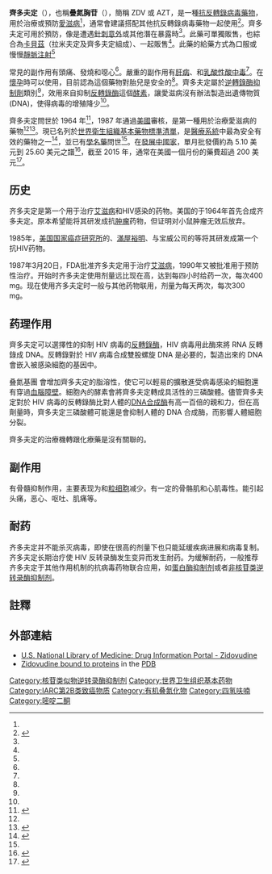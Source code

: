 {{medical}}
{{drugbox |
| IUPAC_name = 1-(3-叠氮-2,3-二脱氧-β-D-呋喃核糖)-5-甲基嘧啶-2，4（1H,3H）-二酮<ref>{{cite web |url=http://pubchem.ncbi.nlm.nih.gov/summary/summary.cgi?cid=35370 |title=Zidovudine |work=PubChem Public Chemical Database |publisher=NCBI |accessdate=2011-04-10 }}</ref>
| image = Zidovudine Structural Formulae V.2.svg
| image2 = Zidovudine-3D-balls.png
| CAS_number = 30516-87-1
| ATC_prefix = J05 
| ATC_suffix = AF01
| PubChem = 35370
| DrugBank = APRD00449
| C = 10 | H = 13 | N = 5 | O = 4
| molecular_weight = 267.242 g/mol
| smiles = OC[C@H]1O[C@H](C[C@@H]1N=[N+]=[N-])n1cc(C)c(=O)[nH]c1=O	
| bioavailability = 几乎完全吸收，首过效应后生物利用度约65%（52~75%）
| protein_bound =30 ~ 38%
| metabolism = 肝脏
| elimination_half-life = 0.5~3h
| excretion = 肾脏
| pregnancy_US = C
| legal_status = 
| routes_of_administration = 口服
}}

<!-- Definition and uses -->
'''齊多夫定'''（{{lang-en|zidovudine}}），也稱'''疊氮胸苷'''（{{lang-en|azidothymidine}}），簡稱 ZDV 或 AZT，是一種[[抗反轉錄病毒藥物|抗反轉錄病毒藥物]]，用於治療或預防[[愛滋病|愛滋病]]<ref name=AHFS2016/>，通常會建議搭配其他抗反轉錄病毒藥物一起使用<ref name=AHFS2016>{{cite web|title=Zidovudine|url=https://www.drugs.com/monograph/zidovudine.html|publisher=The American Society of Health-System Pharmacists|accessdate=November 28, 2016|dead-url=no|archiveurl=https://web.archive.org/web/20161221005642/https://www.drugs.com/monograph/zidovudine.html|archivedate=December 21, 2016}}</ref>。齊多夫定可用於預防{{le|垂直感染|Vertically transmitted infection}}，像是遭遇[[針刺意外|針刺意外]]或其他潛在暴露時<ref name=AHFS2016/>。此藥可單獨販售，也綜合為[[卡貝茲|卡貝茲]]（拉米夫定及齊多夫定組成）、{{le|阿巴卡維/拉米夫定/齊多夫定|abacavir/lamivudine/zidovudine}}一起販售<ref name=AHFS2016/>。此藥的給藥方式為口服或慢慢[[靜脈注射|靜脈注射]]<ref name=AHFS2016/>

<!-- Side effects and mechanism -->
常見的副作用有頭痛、發燒和噁心<ref name=AHFS2016/>。嚴重的副作用有[[肝病|肝病]]、{{le|肌肉受損|muscle damage}}和[[乳酸性酸中毒|乳酸性酸中毒]]<ref name=AHFS2016/>。在[[妊娠|懷孕]]時可以使用，目前認為這個藥物對胎兒是安全的<ref name=AHFS2016/>。齊多夫定屬於[[逆轉錄酶抑制劑|逆轉錄酶抑制劑]]類別<ref name=AHFS2016/>，效用來自抑制[[反轉錄酶|反轉錄酶]]這個[[酶|酵素]]，讓愛滋病沒有辦法製造出遺傳物質 (DNA)，使得病毒的增殖降少<ref name=AHFS2016/>。

<!-- History and culture -->
齊多夫定問世於 1964 年<ref>{{cite book|last1=Fischer|first1=Janos|last2=Ganellin|first2=C. Robin|title=Analogue-based Drug Discovery|date=2006|publisher=John Wiley & Sons|isbn=9783527607495|page=505|url=https://books.google.com/books?id=FjKfqkaKkAAC&pg=PA505|dead-url=no|archiveurl=https://web.archive.org/web/20170908213935/https://books.google.com/books?id=FjKfqkaKkAAC&pg=PA505|archivedate=September 8, 2017}}</ref>，1987 年通過[[美國|美國]]審核，是第一種用於治療愛滋病的藥物<ref name=AHFS2016/><ref>{{cite book |last1=Reeves |first1=Jacqueline D. |last2=Derdeyn |first2=Cynthia A. |title=Entry Inhibitors in HIV Therapy |date=2007 |publisher=Springer Science & Business Media |isbn=9783764377830 |page=179 |url=https://books.google.ca/books?id=zNCJmuWgHAoC&pg=PA179 }}</ref>。現已名列於[[世界衛生組織基本藥物標準清單|世界衛生組織基本藥物標準清單]]，是[[醫療系統|醫療系統]]中最為安全有效的藥物之一<ref name="WHO21st">{{cite document |title=World Health Organization model list of essential medicines: 21st list 2019 |date=2019|hdl=10665/325771 }}</ref>，並已有[[通用名藥物|學名藥]]問世<ref name=AHFS2016/>。在[[發展中國家|發展中國家]]，單月批發價約為 5.10 美元到 25.60 美元之譜<ref>{{cite web|title=Zidovudine|url=http://mshpriceguide.org/en/single-drug-information/?DMFId=985&searchYear=2014|website=International Drug Price Indicator Guide|accessdate=November 28, 2016|archive-url=https://web.archive.org/web/20181114100407/http://mshpriceguide.org/en/single-drug-information/?DMFId=985&searchYear=2014|archive-date=2018-11-14|dead-url=yes}}</ref>，截至 2015 年，通常在美國一個月份的藥費超過 200 美元<ref name=Ric2015>{{cite book|last1=Hamilton|first1=Richart|title=Tarascon Pocket Pharmacopoeia 2015 Deluxe Lab-Coat Edition|date=2015|publisher=Jones & Bartlett Learning|isbn=9781284057560|page=67}}</ref>。

==历史==
齐多夫定是第一个用于治疗[[艾滋病|艾滋病]]和HIV感染的药物。美国的{{link-en|杰罗姆·霍维茨|Jerome Horwitz}}于1964年首先合成齐多夫定。原本希望能将其研发成抗[[肿瘤|肿瘤]]药物，但证明对小鼠肿瘤无效后放弃。

1985年，[[美国国家癌症研究所|美国国家癌症研究所]]的{{link-en|塞缪尔·布罗德|Samuel Broder}}、[[滿屋裕明|滿屋裕明]]、{{link-en|罗伯特· 雅齐昂|Robert Yarchoan}}与宝威公司的{{link-en|珍妮特·赖德奥特|Janet Rideout}}等将其研发成第一个抗HIV药物。

1987年3月20日，FDA批准齐多夫定用于治疗[[艾滋病|艾滋病]]，1990年又被批准用于预防性治疗。开始时齐多夫定使用剂量远比现在高，达到每四小时给药一次，每次400 mg。现在使用齐多夫定时一般与其他药物联用，剂量为每天两次，每次300 mg。

==药理作用==
齊多夫定可以選擇性的抑制 HIV 病毒的[[反轉錄酶|反轉錄酶]]，HIV 病毒用此酶來將 RNA 反轉錄成 DNA。反轉錄對於 HIV 病毒合成雙股螺旋 DNA 是必要的，製造出來的 DNA 會嵌入被感染細胞的基因中。

叠氮基團 會增加齊多夫定的脂溶性，使它可以輕易的擴散進受病毒感染的細胞還有穿過[[血腦障壁|血腦障壁]]。細胞內的酵素會將齊多夫定轉成具活性的三磷酸體。儘管齊多夫定對於 HIV 病毒的反轉錄酶比對人體的[[DNA合成酶|DNA合成酶]]有高一百倍的親和力，但在高劑量時，齊多夫定三磷酸體可能還是會抑制人體的 DNA 合成酶，而影響人體細胞分裂。

齊多夫定的治療機轉跟化療藥是沒有關聯的。

==副作用==
有骨髓抑制作用，主要表现为{{link-en|巨幼红细胞性贫血|megaloblastic anemia}}和[[粒细胞|粒细胞]]减少。有一定的骨骼肌和心肌毒性。能引起头痛，恶心、呕吐、肌痛等。

==耐药==
齐多夫定并不能杀灭病毒，即使在很高的剂量下也只能延缓疾病进展和病毒复制。齐多夫定长期治疗使 HIV 反转录酶发生变异而发生耐药。为缓解耐药，一般推荐齐多夫定于其他作用机制的抗病毒药物联合应用，如[[蛋白酶抑制剂|蛋白酶抑制剂]]或者[[非核苷类逆转录酶抑制剂|非核苷类逆转录酶抑制剂]]。

==註釋==
{{reflist}}

==外部連結==
* [http://druginfo.nlm.nih.gov/drugportal/dpdirect.jsp?name=Zidovudine U.S. National Library of Medicine: Drug Information Portal - Zidovudine]
* [http://www.ebi.ac.uk/pdbe-srv/PDBeXplore/ligand/?ligand=AZZ Zidovudine bound to proteins] in the [[蛋白質資料庫|PDB]]

{{抗逆转录病毒药物}}
{{GlaxoSmithKline}}

[[Category:核苷类似物逆转录酶抑制剂|Category:核苷类似物逆转录酶抑制剂]]
[[Category:世界卫生组织基本药物|Category:世界卫生组织基本药物]]
[[Category:IARC第2B类致癌物质|Category:IARC第2B类致癌物质]]
[[Category:有机叠氮化物|Category:有机叠氮化物]]
[[Category:四氢呋喃|Category:四氢呋喃]]
[[Category:嘧啶二酮|Category:嘧啶二酮]]